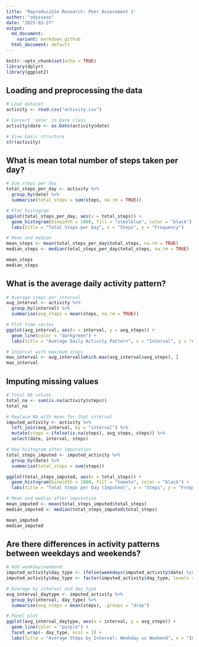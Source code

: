 ```yaml
---
title: 'Reproducible Research: Peer Assessment 1'
author: "odysseas"
date: "2025-03-27"
output:
  md_document:
    variant: markdown_github
  html_document: default
---
```


```r
knitr::opts_chunk$set(echo = TRUE)
library(dplyr)
library(ggplot2)
```

## Loading and preprocessing the data

```r
# Load dataset
activity <- read.csv("activity.csv")

# Convert 'date' to Date class
activity$date <- as.Date(activity$date)

# View basic structure
str(activity)
```

## What is mean total number of steps taken per day?

```r
# Sum steps per day
total_steps_per_day <- activity %>%
  group_by(date) %>%
  summarise(total_steps = sum(steps, na.rm = TRUE))

# Plot histogram
ggplot(total_steps_per_day, aes(x = total_steps)) +
  geom_histogram(binwidth = 1000, fill = "steelblue", color = "black") +
  labs(title = "Total Steps per Day", x = "Steps", y = "Frequency")
```

```r
# Mean and median
mean_steps <- mean(total_steps_per_day$total_steps, na.rm = TRUE)
median_steps <- median(total_steps_per_day$total_steps, na.rm = TRUE)

mean_steps
median_steps
```

## What is the average daily activity pattern?

```r
# Average steps per interval
avg_interval <- activity %>%
  group_by(interval) %>%
  summarise(avg_steps = mean(steps, na.rm = TRUE))

# Plot time series
ggplot(avg_interval, aes(x = interval, y = avg_steps)) +
  geom_line(color = "darkgreen") +
  labs(title = "Average Daily Activity Pattern", x = "Interval", y = "Average Steps")
```

```r
# Interval with maximum steps
max_interval <- avg_interval[which.max(avg_interval$avg_steps), ]
max_interval
```

## Imputing missing values

```r
# Total NA values
total_na <- sum(is.na(activity$steps))
total_na
```

```r
# Replace NA with mean for that interval
imputed_activity <- activity %>%
  left_join(avg_interval, by = "interval") %>%
  mutate(steps = ifelse(is.na(steps), avg_steps, steps)) %>%
  select(date, interval, steps)
```

```r
# New histogram after imputation
total_steps_imputed <- imputed_activity %>%
  group_by(date) %>%
  summarise(total_steps = sum(steps))

ggplot(total_steps_imputed, aes(x = total_steps)) +
  geom_histogram(binwidth = 1000, fill = "tomato", color = "black") +
  labs(title = "Total Steps per Day (Imputed)", x = "Steps", y = "Frequency")
```

```r
# Mean and median after imputation
mean_imputed <- mean(total_steps_imputed$total_steps)
median_imputed <- median(total_steps_imputed$total_steps)

mean_imputed
median_imputed
```

## Are there differences in activity patterns between weekdays and weekends?

```r
# Add weekday/weekend
imputed_activity$day_type <- ifelse(weekdays(imputed_activity$date) %in% c("Saturday", "Sunday"), "weekend", "weekday")
imputed_activity$day_type <- factor(imputed_activity$day_type, levels = c("weekday", "weekend"))

# Average by interval and day_type
avg_interval_daytype <- imputed_activity %>%
  group_by(interval, day_type) %>%
  summarise(avg_steps = mean(steps), .groups = "drop")

# Panel plot
ggplot(avg_interval_daytype, aes(x = interval, y = avg_steps)) +
  geom_line(color = "purple") +
  facet_wrap(~ day_type, ncol = 1) +
  labs(title = "Average Steps by Interval: Weekday vs Weekend", x = "Interval", y = "Average Steps")
```

